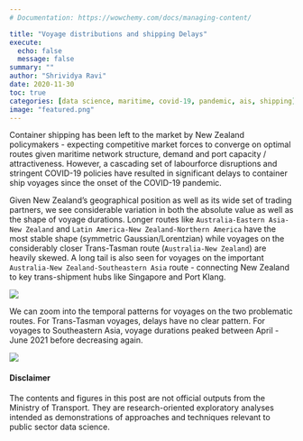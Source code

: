 ```yaml
---
# Documentation: https://wowchemy.com/docs/managing-content/

title: "Voyage distributions and shipping Delays"
execute:
  echo: false
  message: false
summary: ""
author: "Shrividya Ravi"
date: 2020-11-30
toc: true
categories: [data science, maritime, covid-19, pandemic, ais, shipping]
image: "featured.png"
---
```


Container shipping has been left to the market by New Zealand policymakers - expecting competitive market forces to converge on optimal routes given maritime network structure, demand and port capacity / attractiveness. However, a cascading set of labourforce disruptions and stringent COVID-19 policies have resulted in significant delays to container ship voyages since the onset of the COVID-19 pandemic. 

Given New Zealand's geographical position as well as its wide set of trading partners, we see considerable variation in both the absolute value as well as the shape of voyage durations. Longer routes like `Australia-Eastern Asia-New Zealand` and `Latin America-New Zealand-Northern America` have the most stable shape (symmetric Gaussian/Lorentzian) while voyages on the considerably closer Trans-Tasman route (`Australia-New Zealand`) are heavily skewed. A long tail is also seen for voyages on the important `Australia-New Zealand-Southeastern Asia` route - connecting New Zealand to key trans-shipment hubs like Singapore and Port Klang. 

![](voyage-distributions.png)

We can zoom into the temporal patterns for voyages on the two problematic routes. For Trans-Tasman voyages, delays have no clear pattern. For voyages to Southeastern Asia, voyage durations peaked between April - June 2021 before decreasing again.

![](voyage-time-series.png)

#### Disclaimer
The contents and figures in this post are not official outputs from the Ministry of Transport. They are research-oriented exploratory analyses intended as demonstrations of approaches and techniques relevant to public sector data science. 